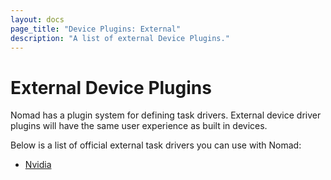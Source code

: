 ```yaml
---
layout: docs
page_title: "Device Plugins: External"
description: "A list of external Device Plugins."
---
```


# External Device Plugins

Nomad has a plugin system for defining task drivers. External device driver
plugins will have the same user experience as built in devices.

Below is a list of official external task drivers you can use with Nomad:

- [Nvidia][nvidia]

[plugin_guide]: /docs/internals/plugins
[nvidia]: /plugins/devices/nvidia
